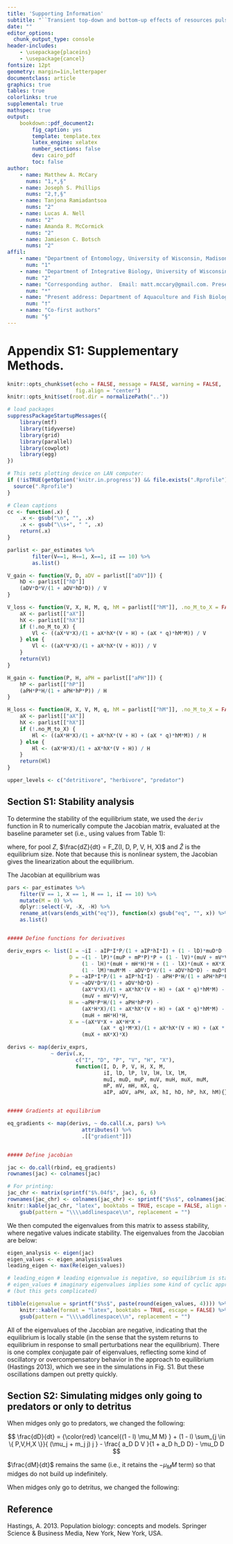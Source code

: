 ```yaml
---
title: 'Supporting Information'
subtitle: "``Transient top-down and bottom-up effects of resources pulsed to multiple trophic levels'' \\vspace*{6pt} \\linebreak \\emph{Ecology}"
date: ""
editor_options: 
  chunk_output_type: console
header-includes:
    - \usepackage{placeins}
    - \usepackage{cancel}
fontsize: 12pt
geometry: margin=1in,letterpaper
documentclass: article
graphics: true
tables: true
colorlinks: true
supplemental: true
mathspec: true
output:
    bookdown::pdf_document2:
        fig_caption: yes
        template: template.tex
        latex_engine: xelatex
        number_sections: false
        dev: cairo_pdf
        toc: false
author:
    - name: Matthew A. McCary
      nums: "1,*,§"
    - name: Joseph S. Phillips
      nums: "2,†,§"
    - name: Tanjona Ramiadantsoa
      nums: "2"
    - name: Lucas A. Nell
      nums: "2"
    - name: Amanda R. McCormick
      nums: "2"
    - name: Jamieson C. Botsch
      nums: "2"
affil:
    - name: "Department of Entomology, University of Wisconsin, Madison, WI 53706, USA"
      num: "1"
    - name: "Department of Integrative Biology, University of Wisconsin, Madison, WI 53706, USA"
      num: "2"
    - name: "Corresponding author.  Email: matt.mccary@gmail.com. Present address: School of Forestry and Environmental Studies, Yale University, New Haven, CT"
      num: "*"
    - name: "Present address: Department of Aquaculture and Fish Biology, Hólar University, Skagafjörður, Iceland"
      num: "†"
    - name: "Co-first authors"
      num: "§"
---
```





# Appendix S1: Supplementary Methods.

```r
knitr::opts_chunk$set(echo = FALSE, message = FALSE, warning = FALSE,
                      fig.align = "center")
knitr::opts_knit$set(root.dir = normalizePath(".."))

# load packages
suppressPackageStartupMessages({
    library(mtf)
    library(tidyverse)
    library(grid)
    library(parallel)
    library(cowplot)
    library(egg)
})

# This sets plotting device on LAN computer:
if (!isTRUE(getOption('knitr.in.progress')) && file.exists(".Rprofile")) {
  source(".Rprofile")
}

# Clean captions
cc <- function(.x) {
    .x <- gsub("\n", "", .x)
    .x <- gsub("\\s+", " ", .x)
    return(.x)
}

parlist <- par_estimates %>%
        filter(V==1, H==1, X==1, iI == 10) %>%
        as.list()

V_gain <- function(V, D, aDV = parlist[["aDV"]]) {
    hD <- parlist[["hD"]]
    (aDV*D*V/(1 + aDV*hD*D)) / V
}

V_loss <- function(V, X, H, M, q, hM = parlist[["hM"]], .no_M_to_X = FALSE) {
    aX <- parlist[["aX"]]
    hX <- parlist[["hX"]]
    if (!.no_M_to_X) {
        Vl <- ((aX*V*X)/(1 + aX*hX*(V + H) + (aX * q)*hM*M)) / V
    } else {
        Vl <- ((aX*V*X)/(1 + aX*hX*(V + H))) / V
    }
    return(Vl)
}

H_gain <- function(P, H, aPH = parlist[["aPH"]]) {
    hP <- parlist[["hP"]]
    (aPH*P*H/(1 + aPH*hP*P)) / H
}

H_loss <- function(H, X, V, M, q, hM = parlist[["hM"]], .no_M_to_X = FALSE) {
    aX <- parlist[["aX"]]
    hX <- parlist[["hX"]]
    if (!.no_M_to_X) {
        Hl <- ((aX*H*X)/(1 + aX*hX*(V + H) + (aX * q)*hM*M)) / H
    } else {
        Hl <- (aX*H*X)/(1 + aX*hX*(V + H)) / H
    }
    return(Hl)
}

upper_levels <- c("detritivore", "herbivore", "predator")


```



## Section S1: Stability analysis

To determine the stability of the equilibrium state, we used the `deriv` function in 
R to numerically compute the Jacobian matrix, evaluated at the baseline parameter set
(i.e., using values from Table 1):

\begin{align*}
\left.
\begin{pmatrix}
    \frac{\partial F_I}{\partial I} & \frac{\partial F_I}{\partial D} & 
        \frac{\partial F_I}{\partial P} & \frac{\partial F_I}{\partial V} &
        \frac{\partial F_I}{\partial H} & \frac{\partial F_I}{\partial X} \\[1.5ex]
    \frac{\partial F_D}{\partial I} & \frac{\partial F_D}{\partial D} & 
        \frac{\partial F_D}{\partial P} & \frac{\partial F_D}{\partial V} &
        \frac{\partial F_D}{\partial H} & \frac{\partial F_D}{\partial X} \\[1.5ex]
    \frac{\partial F_P}{\partial I} & \frac{\partial F_P}{\partial D} & 
        \frac{\partial F_P}{\partial P} & \frac{\partial F_P}{\partial V} &
        \frac{\partial F_P}{\partial H} & \frac{\partial F_P}{\partial X} \\[1.5ex]
    \frac{\partial F_V}{\partial I} & \frac{\partial F_V}{\partial D} & 
        \frac{\partial F_V}{\partial P} & \frac{\partial F_V}{\partial V} &
        \frac{\partial F_V}{\partial H} & \frac{\partial F_V}{\partial X} \\[1.5ex]
    \frac{\partial F_H}{\partial I} & \frac{\partial F_H}{\partial D} & 
        \frac{\partial F_H}{\partial P} & \frac{\partial F_H}{\partial V} &
        \frac{\partial F_H}{\partial H} & \frac{\partial F_H}{\partial X} \\[1.5ex]
    \frac{\partial F_X}{\partial I} & \frac{\partial F_X}{\partial D} & 
        \frac{\partial F_X}{\partial P} & \frac{\partial F_X}{\partial V} &
        \frac{\partial F_X}{\partial H} & \frac{\partial F_X}{\partial X}
\end{pmatrix}
\right\rvert_{I = \hat{I},
              D = \hat{D},
              % P = \hat{P},
              % V = \hat{V},
              % H = \hat{H},
              \ldots,
              X = \hat{X}}
\text{.}
\end{align*}

\noindent where, for pool $Z$, $\frac{dZ}{dt} = F_Z(I, D, P, V, H, X)$ and 
$\hat{Z}$ is the equilibrium size.
Note that because this is nonlinear system, the Jacobian gives the linearization 
about the equilibrium.

The Jacobian at equilibrium was

\vspace*{1ex}


```r

pars <- par_estimates %>%
    filter(V == 1, X == 1, H == 1, iI == 10) %>%
    mutate(M = 0) %>% 
    dplyr::select(-V, -X, -H) %>% 
    rename_at(vars(ends_with("eq")), function(x) gsub("eq", "", x)) %>% 
    as.list()


##### Define functions for derivatives

deriv_exprs <- list(I = ~iI - aIP*I*P/(1 + aIP*hI*I) + (1 - lD)*muD*D - muI*I,
                    D = ~(1 - lP)*(muP + mP*P)*P + (1 - lV)*(muV + mV*V)*V + 
                        (1 - lH)*(muH + mH*H)*H + (1 - lX)*(muX + mX*X)*X + 
                        (1 - lM)*muM*M - aDV*D*V/(1 + aDV*hD*D) - muD*D,
                    P = ~aIP*I*P/(1 + aIP*hI*I) - aPH*P*H/(1 + aPH*hP*P) - (muP + mP*P)*P,
                    V = ~aDV*D*V/(1 + aDV*hD*D) - 
                        (aX*V*X)/(1 + aX*hX*(V + H) + (aX * q)*hM*M) -
                        (muV + mV*V)*V,
                    H = ~aPH*P*H/(1 + aPH*hP*P) - 
                        (aX*H*X)/(1 + aX*hX*(V + H) + (aX * q)*hM*M) -
                        (muH + mH*H)*H,
                    X = ~(aX*V*X + aX*H*X + 
                              (aX * q)*M*X)/(1 + aX*hX*(V + H) + (aX * q)*hM*M) -
                        (muX + mX*X)*X)

derivs <- map(deriv_exprs, 
              ~ deriv(.x,
                      c("I", "D", "P", "V", "H", "X"),
                      function(I, D, P, V, H, X, M,
                               iI, lD, lP, lV, lH, lX, lM,
                               muI, muD, muP, muV, muH, muX, muM, 
                               mP, mV, mH, mX, q,  
                               aIP, aDV, aPH, aX, hI, hD, hP, hX, hM){}))


##### Gradients at equilibrium

eq_gradients <- map(derivs, ~ do.call(.x, pars) %>% 
                        attributes() %>% 
                        .[["gradient"]])


##### Define jacobian

jac <- do.call(rbind, eq_gradients)
rownames(jac) <- colnames(jac)

# For printing:
jac_chr <- matrix(sprintf("$%.04f$", jac), 6, 6)
rownames(jac_chr) <- colnames(jac_chr) <- sprintf("$%s$", colnames(jac))
knitr::kable(jac_chr, "latex", booktabs = TRUE, escape = FALSE, align = 'r') %>% 
    gsub(pattern = "\\\\addlinespace\\n", replacement = "")

```

\vspace*{2ex}


We then computed the eigenvalues from this matrix to assess stability, where
negative values indicate stability.
The eigenvalues from the Jacobian are below:

\vspace*{1ex}

```r

eigen_analysis <- eigen(jac)
eigen_values <- eigen_analysis$values
leading_eigen <- max(Re(eigen_values))

# leading_eigen # leading eigenvalue is negative, so equilibrium is stable
# eigen_values # imaginary eigenvalues implies some kind of cyclic approach to equilibrium
# (but this gets complicated)

tibble(eigenvalue = sprintf("$%s$", paste(round(eigen_values, 4)))) %>% 
    knitr::kable(format = "latex", booktabs = TRUE, escape = FALSE) %>% 
    gsub(pattern = "\\\\addlinespace\\n", replacement = "")

```


\vspace*{2ex}

All of the eigenvalues of the Jacobian are negative, indicating that the
equilibrium is locally stable (in the sense that the system returns to equilibrium in
response to small perturbations near the equilibrium). 
There is one complex conjugate pair of eigenvalues, reflecting some kind of 
oscillatory or overcompensatory behavior in the approach to equilibrium (Hastings 2013),
which we see in the simulations in Fig. S1.
But these oscillations dampen out pretty quickly.




## Section S2: Simulating midges only going to predators or only to detritus


When midges only go to predators, we changed the following:


$$
\frac{dD}{dt} = {\color{red} \cancel{(1 - l) \mu_M M} } + (1 - l) \sum_{j \in \{ P,V,H,X \}}{ (\mu_j + m_j j) j } - 
    \frac{ a_D D V }{1 + a_D h_D D} - \mu_D D
$$


$\frac{dM}{dt}$ remains the same (i.e., it retains the $- \mu_M M$ term) so that 
midges do not build up indefinitely.



When midges only go to detritus, we changed the following:


\begin{align*}
\frac{dV}{dt} &= \frac{ a_D D V }{ 1 + a_D h_D D } - \frac{a_X V X }{ 1 + a_X h_X H + a_X h_X V {\color{red} \cancel{+ q a_X h_M M}} } - (\mu_V + m_V V) V \\
\frac{dH}{dt} &= \frac{ a_P P H }{ 1 + a_P h_P P } - \frac{a_X H X }{ 1 + a_X h_X H + a_X h_X V {\color{red} \cancel{+ q a_X h_M M}} } - (\mu_H + m_H H) H \\
\frac{dX}{dt} &= \frac{ (a_X V + a_X H {\color{red} \cancel{+ q a_X M}}) X }{ 1 + a_X h_X H + a_X h_X V {\color{red} \cancel{+ q a_X h_M M}} } - (\mu_X + m_X X) X \\
\frac{dM}{dt} &= i_{M(t)} {\color{red} \cancel{- \frac{q a_X M X }{ 1 + a_X h_X H + a_X h_X V + q a_X h_M M }}} - \mu_M M
\end{align*}





## Reference

Hastings, A. 2013. Population biology: concepts and models. Springer Science & Business
Media, New York, New York, USA.

